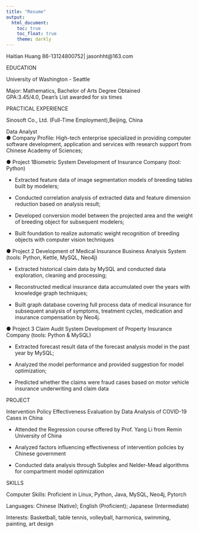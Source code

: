 ```yaml
---
title: "Resume"
output: 
  html_document:
    toc: true
    toc_float: true
    theme: darkly
---
```

Haitian Huang         86-13124800752| jasonhht@163.com

EDUCATION	

University of Washington - Seattle

Major: Mathematics, Bachelor of Arts Degree Obtained                                                                
GPA:3.45/4.0, Dean’s List awarded for six times	

PRACTICAL EXPERIENCE 

Sinosoft Co., Ltd.  (Full-Time Employment),Beijing, China

Data Analyst                                                                                                                                   
●	Company Profile: High-tech enterprise specialized in providing computer software development, application and services with research support from Chinese Academy of Sciences;

●	Project 1Biometric System Development of Insurance Company (tool: Python)

- Extracted feature data of image segmentation models of breeding tables built by modelers; 

- Conducted correlation analysis of extracted data and feature dimension reduction based on analysis result;

- Developed conversion model between the projected area and the weight of breeding object for subsequent modelers;

- Built foundation to realize automatic weight recognition of breeding objects with computer vision techniques

●	Project 2 Development of Medical Insurance Business Analysis System (tools: Python, Kettle, MySQL, Neo4j) 

- Extracted historical claim data by MySQL and conducted data exploration, cleaning and processing;

- Reconstructed medical insurance data accumulated over the years with knowledge graph techniques;

- Built graph database covering full process data of medical insurance for subsequent analysis of symptoms, treatment cycles, medication and insurance compensation by Neo4j.

●	Project 3 Claim Audit System Development of Property Insurance Company (tools: Python & MySQL)  

- Extracted forecast result data of the forecast analysis model in the past year by MySQL; 

- Analyzed the model performance and provided suggestion for model optimization; 

- Predicted whether the claims were fraud cases based on motor vehicle insurance underwriting and claim data

PROJECT

Intervention Policy Effectiveness Evaluation by Data Analysis of COVID-19 Cases in China  

- Attended the Regression course offered by Prof. Yang Li from Remin University of China 

- Analyzed factors influencing effectiveness of intervention policies by Chinese government

- Conducted data analysis through Subplex and Nelder-Mead algorithms for compartment model
optimization       

SKILLS	

Computer Skills: Proficient in Linux, Python, Java, MySQL, Neo4j, Pytorch

Languages: Chinese (Native); English (Proficient); Japanese (Intermediate)  

Interests: Basketball, table tennis, volleyball, harmonica, swimming, painting, art design
